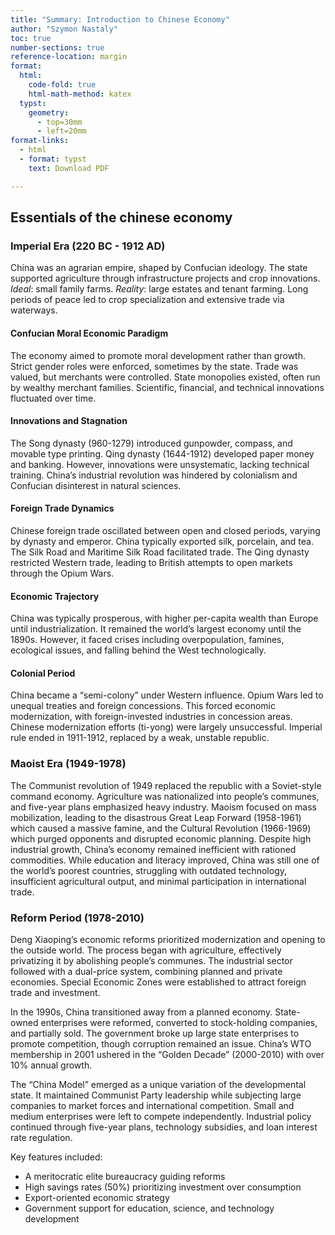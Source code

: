 ```yaml
---
title: "Summary: Introduction to Chinese Economy"
author: "Szymon Nastaly"
toc: true
number-sections: true
reference-location: margin
format: 
  html: 
    code-fold: true
    html-math-method: katex
  typst: 
    geometry: 
      - top=30mm
      - left=20mm
format-links:
  - html
  - format: typst
    text: Download PDF

---
```

## Essentials of the chinese economy
### Imperial Era (220 BC - 1912 AD)
China was an agrarian empire, shaped by Confucian ideology. The state supported agriculture through infrastructure projects and crop innovations. *Ideal*: small family farms. *Reality*: large estates and tenant farming. Long periods of peace led to crop specialization and extensive trade via waterways.

#### Confucian Moral Economic Paradigm
The economy aimed to promote moral development rather than growth. Strict gender roles were enforced, sometimes by the state. Trade was valued, but merchants were controlled. State monopolies existed, often run by wealthy merchant families. Scientific, financial, and technical innovations fluctuated over time.

#### Innovations and Stagnation
The Song dynasty (960-1279) introduced gunpowder, compass, and movable type printing. Qing dynasty (1644-1912) developed paper money and banking. However, innovations were unsystematic, lacking technical training. China's industrial revolution was hindered by colonialism and Confucian disinterest in natural sciences.
  
#### Foreign Trade Dynamics
Chinese foreign trade oscillated between open and closed periods, varying by dynasty and emperor. China typically exported silk, porcelain, and tea. The Silk Road and Maritime Silk Road facilitated trade. The Qing dynasty restricted Western trade, leading to British attempts to open markets through the Opium Wars.
  
#### Economic Trajectory
China was typically prosperous, with higher per-capita wealth than Europe until industrialization. It remained the world's largest economy until the 1890s. However, it faced crises including overpopulation, famines, ecological issues, and falling behind the West technologically.

#### Colonial Period
China became a "semi-colony" under Western influence. Opium Wars led to unequal treaties and foreign concessions. This forced economic modernization, with foreign-invested industries in concession areas. Chinese modernization efforts (ti-yong) were largely unsuccessful. Imperial rule ended in 1911-1912, replaced by a weak, unstable republic.

### Maoist Era (1949-1978)
The Communist revolution of 1949 replaced the republic with a Soviet-style command economy. Agriculture was nationalized into people's communes, and five-year plans emphasized heavy industry. Maoism focused on mass mobilization, leading to the disastrous Great Leap Forward (1958-1961) which caused a massive famine, and the Cultural Revolution (1966-1969) which purged opponents and disrupted economic planning. Despite high industrial growth, China's economy remained inefficient with rationed commodities. While education and literacy improved, China was still one of the world's poorest countries, struggling with outdated technology, insufficient agricultural output, and minimal participation in international trade.

### Reform Period (1978-2010)
Deng Xiaoping's economic reforms prioritized modernization and opening to the outside world. The process began with agriculture, effectively privatizing it by abolishing people's communes. The industrial sector followed with a dual-price system, combining planned and private economies. Special Economic Zones were established to attract foreign trade and investment.

In the 1990s, China transitioned away from a planned economy. State-owned enterprises were reformed, converted to stock-holding companies, and partially sold. The government broke up large state enterprises to promote competition, though corruption remained an issue. China's WTO membership in 2001 ushered in the "Golden Decade" (2000-2010) with over 10% annual growth.

The "China Model" emerged as a unique variation of the developmental state. It maintained Communist Party leadership while subjecting large companies to market forces and international competition. Small and medium enterprises were left to compete independently. Industrial policy continued through five-year plans, technology subsidies, and loan interest rate regulation.

Key features included:

* A meritocratic elite bureaucracy guiding reforms
* High savings rates (50%) prioritizing investment over consumption
* Export-oriented economic strategy
* Government support for education, science, and technology development